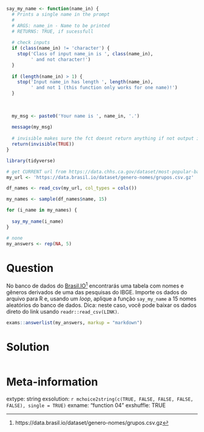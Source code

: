 ```r
say_my_name <- function(name_in) {
  # Prints a single name in the prompt
  #
  # ARGS: name_in - Name to be printed
  # RETURNS: TRUE, if sucessfull
  
  # check inputs
  if (class(name_in) != 'character') {
    stop('Class of input name_in is ', class(name_in), 
         ' and not character!')
  }
  
  if (length(name_in) > 1) {
    stop('Input name_in has length ', length(name_in), 
         ' and not 1 (this function only works for one name)!')
  }
  
  
  
  my_msg <- paste0('Your name is ', name_in, '.')
  
  message(my_msg)
  
  # invisible makes sure the fct doesnt return anything if not output is set
  return(invisible(TRUE))
}

library(tidyverse)

# get CURRENT url from https://data.chhs.ca.gov/dataset/most-popular-baby-names-2005-current
my_url <- 'https://data.brasil.io/dataset/genero-nomes/grupos.csv.gz'

df_names <- read_csv(my_url, col_types = cols())

my_names <- sample(df_names$name, 15)

for (i_name in my_names) {
  
  say_my_name(i_name)
}
```

```r
# none
my_answers <- rep(NA, 5)

```

Question
========

No banco de dados do [Brasil.IO](https://data.brasil.io/dataset/genero-nomes/grupos.csv.gz)^[https://data.brasil.io/dataset/genero-nomes/grupos.csv.gz] encontrarás uma tabela com nomes e gêneros derivados de uma das pesquisas do IBGE. Importe os dados do arquivo para R e, usando um _loop_, aplique a função `say_my_name` a 15 nomes aleatórios do banco de dados. Dica: neste caso, você pode baixar os dados direto do link usando `readr::read_csv(LINK)`.

```r
exams::answerlist(my_answers, markup = "markdown")
```

Solution
================

```r
```


Meta-information
================
extype: string
exsolution: `r mchoice2string(c(TRUE, FALSE, FALSE, FALSE, FALSE), single = TRUE)`
exname: "function 04"
exshuffle: TRUE

